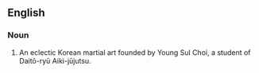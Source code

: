 ==English==
===Noun===
{{en-noun}}
# An eclectic Korean martial art founded by Young Sul Choi, a student of Daitō-ryū Aiki-jūjutsu.